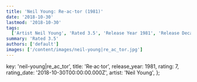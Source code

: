 ```yaml
---
title: 'Neil Young: Re·ac·tor (1981)'
date: '2018-10-30'
lastmod: '2018-10-30'
tags:
  ['Artist Neil Young', 'Rated 3.5', 'Release Year 1981', 'Release Decade 1980']
summary: 'Rated 3.5'
authors: ['default']
images: ['/content/images/neil-young|re_ac_tor.jpg']
---
```


  key: 'neil-young|re_ac_tor',
  title: 'Re·ac·tor',
  release_year: 1981,
  rating: 7,
  rating_date: '2018-10-30T00:00:00.000Z',
  artist: 'Neil Young',
};

<MusicRating data={data} />
